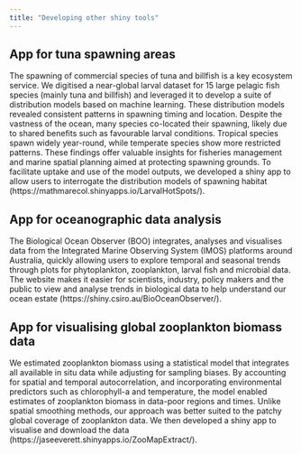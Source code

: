 ```yaml
---
title: "Developing other shiny tools"
---
```


## App for tuna spawning areas

The spawning of commercial species of tuna and billfish is a key ecosystem service. We digitised a near-global larval dataset for 15 large pelagic fish species (mainly tuna and billfish) and leveraged it to develop a suite of distribution models based on machine learning. These distribution models revealed consistent patterns in spawning timing and location. Despite the vastness of the ocean, many species co-located their spawning, likely due to shared benefits such as favourable larval conditions. Tropical species spawn widely year-round, while temperate species show more restricted patterns. These findings offer valuable insights for fisheries management and marine spatial planning aimed at protecting spawning grounds. To facilitate uptake and use of the model outputs, we developed a shiny app to allow users to interrogate the distribution models of spawning habitat (https://mathmarecol.shinyapps.io/LarvalHotSpots/).

## App for oceanographic data analysis
The Biological Ocean Observer (BOO) integrates, analyses and visualises data from the Integrated Marine Observing System (IMOS) platforms around Australia, quickly allowing users to explore temporal and seasonal trends through plots for phytoplankton, zooplankton, larval fish and microbial data. The website makes it easier for scientists, industry, policy makers and the public to view and analyse trends in biological data to help understand our ocean estate (https://shiny.csiro.au/BioOceanObserver/).

## App for visualising global zooplankton biomass data
We estimated zooplankton biomass using a statistical model that integrates all available in situ data while adjusting for sampling biases. By accounting for spatial and temporal autocorrelation, and incorporating environmental predictors such as chlorophyll-a and temperature, the model enabled estimates of zooplankton biomass in data-poor regions and times. Unlike spatial smoothing methods, our approach was better suited to the patchy global coverage of zooplankton data. We then developed a shiny app to visualise and download the data (https://jaseeverett.shinyapps.io/ZooMapExtract/).

